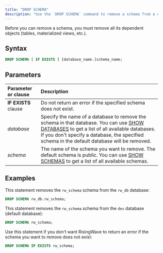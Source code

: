```yaml
---
title: "DROP SCHEMA"
description: "Use the `DROP SCHEMA` command to remove a schema from a database."
---
```


Before you can remove a schema, you must remove all its dependent objects (tables, materialized views, etc.).

## Syntax

```sql
DROP SCHEMA [ IF EXISTS ] [database_name.]schema_name;
```

## Parameters

| Parameter or clause  | Description                                                                                                                                                                                                                                                                    |
| :------------------- | :----------------------------------------------------------------------------------------------------------------------------------------------------------------------------------------------------------------------------------------------------------------------------- |
| **IF EXISTS** clause | Do not return an error if the specified schema does not exist.                                                                                                                                                                                                                 |
| _database_           | Specify the name of a database to remove the schema in that database. You can use [SHOW DATABASES](/docs/current/sql-show-databases/) to get a list of all available databases. If you don't specify a database, the specified schema in the default database will be removed. |
| _schema_             | The name of the schema you want to remove. The default schema is public. You can use [SHOW SCHEMAS](/docs/current/sql-show-schemas/) to get a list of all available schemas.                                                                                                   |

## Examples

This statement removes the `rw_schema` schema from the `rw_db` database:

```sql
DROP SCHEMA rw_db.rw_schema;
```

This statement removes the `rw_schema` schema from the `dev` database (default database):

```sql
DROP SCHEMA rw_schema;
```

Use this statement if you don't want RisingWave to return an error if the schema you want to remove does not exist:

```sql
DROP SCHEMA IF EXISTS rw_schema;
```
